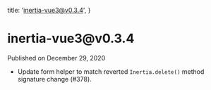 
  title: 'inertia-vue3@v0.3.4',
}

<h1>inertia-vue3@v0.3.4</h1>

<div className="-mt-8 mb-12 text-base font-medium text-gray-600">Published on December 29, 2020</div>

- Update form helper to match reverted `Inertia.delete()` method signature change (#378).
